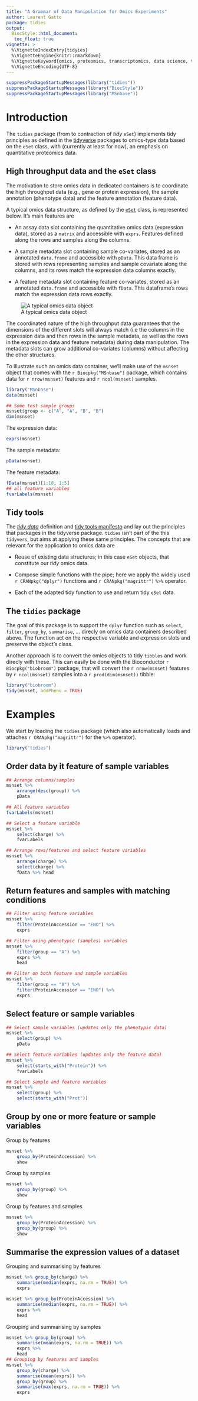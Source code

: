 ```yaml
---
title: "A Grammar of Data Manipulation for Omics Experiments"
author: Laurent Gatto
package: tidies
output:
  BiocStyle::html_document:
   toc_float: true
vignette: >
  %\VignetteIndexEntry{tidyies}
  %\VignetteEngine{knitr::rmarkdown}
  %\VignetteKeyword{omics, proteomics, transcriptomics, data science, tidyverse}
  %\VignetteEncoding{UTF-8}
---
```


```r
suppressPackageStartupMessages(library("tidies"))
suppressPackageStartupMessages(library("BiocStyle"))
suppressPackageStartupMessages(library("MSnbase"))
```

# Introduction

The `tidies` package (from to contraction of *tidy* `eSet`) implements
tidy principles as defined in
the [tidyverse](https://www.tidyverse.org/) packages to omics-type
data based on the `eSet` class, with (currently at least for now), an
emphasis on quantitative proteomics data.

## High throughput data and the `eSet` class

The motivation to store omics data in dedicated containers is to
coordinate the high throughput data (e.g., gene or protein
expression), the sample annotation (phenotype data) and the feature
annotation (feature data).

A typical omics data structure, as defined by
the
[`eSet`](https://bioconductor.org/packages/release/bioc/vignettes/Biobase/inst/doc/BiobaseDevelopment.pdf) class,
is represented below. It's main features are

- An assay data slot containing the quantitative omics data
  (expression data), stored as a `matrix` and accessible with `exprs`.
  Features defined along the rows and samples along the columns.

- A sample metadata slot containing sample co-variates, stored as an
  annotated `data.frame` and accessible with `pData`. This data frame
  is stored with rows representing samples and sample covariate along
  the columns, and its rows match the expression data columns exactly.

- A feature metadata slot containing feature co-variates, stored as an
  annotated `data.frame` and accessible with `fData`. This dataframe's
  rows match the expression data rows exactly.

![A typical omics data object](./msnset.png)

The coordinated nature of the high throughput data guarantees that the
dimensions of the different slots will always match (i.e the columns
in the expression data and then rows in the sample metadata, as well
as the rows in the expression data and feature metadata) during data
manipulation. The metadata slots can grow additional co-variates
(columns) without affecting the other structures.


To illustrate such an omics data container, we'll make use of the
`msnset` object that comes with the `r Biocpkg("MSnbase")` package,
which contains data for `r nrow(msnset)` features and `r ncol(msnset)`
samples.


```r
library("MSnbase")
data(msnset)

## Some test sample groups
msnset$group <- c("A", "A", "B", "B")
dim(msnset)
```

The expression data:

```r
exprs(msnset)
```

The sample metadata:

```r
pData(msnset)
```

The feature metadata:

```r
fData(msnset)[1:10, 1:5]
## all feature variables
fvarLabels(msnset)
```
## Tidy tools

The [*tidy data*](https://www.jstatsoft.org/article/view/v059i10)
definition
and
[tidy tools manifesto](http://tidyverse.tidyverse.org/articles/manifesto.html) and
lay out the principles that packages in the tidyverse
package. `tidies` isn't part of the this `tidyvers`, but aims at
applying these same principles. The concepts that are relevant for the
application to omics data are

- Reuse of existing data structures; in this case `eSet` objects, that
  constitute our *tidy* omics data.

- Compose simple functions with the pipe; here we apply the widely
  used `r CRANpkg("dplyr")` functions and `r CRANpkg("magrittr")`
  `%>%` operator.

- Each of the adapted tidy function to use and return tidy `eSet`
  data.

## The `tidies` package

The goal of this package is to support the `dplyr` function such as
`select`, `filter`, `group_by`, `summarise`, ... direcly on omics data
containers described above. The function act on the respective
variable and expression slots and preserve the object's class.

Another approach is to convert the omics objects to tidy `tibbles` and
work direcly with these. This can easily be done with the Bioconductor
`r Biocpkg("biobroom")` package, that will convert the
`r nrow(msnset)` features by `r ncol(msnset)` samples into a
`r prod(dim(msnset))` tibble:

```r
library("biobroom")
tidy(msnset, addPheno = TRUE)
```

# Examples

We start by loading the `tidies` package (which also automatically
loads and attaches `r CRANpkg("magrittr")` for the `%>%` operator).

```r
library("tidies")
```

## Order data by it feature of sample variables

```r
## Arrange columns/samples
msnset %>%
	arrange(desc(group)) %>%
	pData

## All feature variables
fvarLabels(msnset)

## Select a feature variable
msnset %>%
	select(charge) %>%
	fvarLabels

## Arrange rows/features and select feature variables
msnset %>%
	arrange(charge) %>%
	select(charge) %>%
	fData %>% head
```

## Return features and samples with matching conditions

```r
## Filter using feature variables
msnset %>%
	filter(ProteinAccession == "ENO") %>%
	exprs

## Filter using phenotypic (samples) variables
msnset %>%
	filter(group == "A") %>%
	exprs %>%
	head

## Filter on both feature and sample variables
msnset %>%
	filter(group == "A") %>%
	filter(ProteinAccession == "ENO") %>%
	exprs
```

## Select feature or sample variables

```r
## Select sample variables (updates only the phenotypic data)
msnset %>%
	select(group) %>%
	pData

## Select feature variables (updates only the feature data)
msnset %>%
	select(starts_with("Protein")) %>%
	fvarLabels

## Select sample and feature variables
msnset %>%
	select(group) %>%
	select(starts_with("Prot"))
```

## Group by one or more feature or sample variables

Group by features

```r
msnset %>%
	group_by(ProteinAccession) %>%
	show
```

Group by samples

```r
msnset %>%
	group_by(group) %>%
	show
```

Group by features and samples

```r
msnset %>%
	group_by(ProteinAccession) %>%
	group_by(group) %>%
	show
```

## Summarise the expression values of a dataset

Grouping and summarising by features

```r
msnset %>% group_by(charge) %>%
	summarise(median(exprs, na.rm = TRUE)) %>%
	exprs

msnset %>% group_by(ProteinAccession) %>%
	summarise(median(exprs, na.rm = TRUE)) %>%
	exprs %>%
	head
```

Grouping and summarising by samples

```r
msnset %>% group_by(group) %>%
	summarise(mean(exprs, na.rm = TRUE)) %>%
	exprs %>%
	head
## Grouping by features and samples
msnset %>%
	group_by(charge) %>%
	summarise(mean(exprs)) %>%
	group_by(group) %>%
	summarise(max(exprs, na.rm = TRUE)) %>%
	exprs
```
